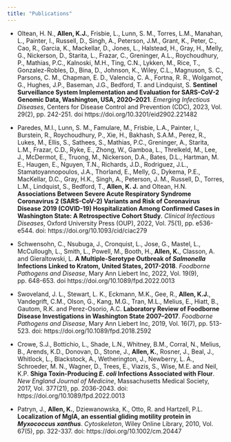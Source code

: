 ```yaml
---
title: "Publications"
---
```

* Oltean, H. N., **Allen, K.J.**, Frisbie, L., Lunn, S. M., Torres, L.M., Manahan, L., Painter, I., Russell, D., Singh, A., Peterson, J.M., Grant, K., Peter, C., Cao, R., Garcia, K., Mackellar, D., Jones, L., Halstead, H., Gray, H., Melly, G., Nickerson, D., Starita, L., Frazar, C., Greninger, A.L., Roychoudhury, P., Mathias, P.C., Kalnoski, M.H., Ting, C.N., Lykken, M., Rice, T., Gonzalez-Robles, D., Bina, D., Johnson, K., Wiley, C.L., Magnuson, S. C., Parsons, C. M., Chapman, E. D., Valencia, C. A., Fortna, R. R., Wolgamot, G., Hughes, J.P., Baseman, J.G., Bedford, T. and Lindquist, S.
**Sentinel Surveillance System Implementation and Evaluation for SARS-CoV-2 Genomic Data, Washington, USA, 2020–2021**.
*Emerging Infectious Diseases*, Centers for Disease Control and Prevention (CDC), 2023, Vol. 29(2), pp. 242-251. doi https://doi.org/10.3201/eid2902.221482

* Paredes, M.I., Lunn, S. M., Famulare, M., Frisbie, L.A., Painter, I., Burstein, R., Roychoudhury, P., Xie, H., Bakhash, S.A.M., Perez, R., Lukes, M., Ellis, S., Sathees, S., Mathias, P.C., Greninger, A., Starita, L.M., Frazar, C.D., Ryke, E., Zhong, W., Gamboa, L., Threlkeld, M., Lee, J., McDermot, E., Truong, M., Nickerson, D.A., Bates, D.L., Hartman, M. E., Haugen, E., Nguyen, T.N., Richards, J.D., Rodriguez, J.L., Stamatoyannopoulos, J.A., Thorland, E., Melly, G., Dykema, P.E., MacKellar, D.C., Gray, H.K., Singh, A., Peterson, J. M., Russell, D., Torres, L.M., Lindquist, S., Bedford, T., **Allen, K. J.** and Oltean, H.N.
**Associations Between Severe Acute Respiratory Syndrome Coronavirus 2 (SARS-CoV-2) Variants and Risk of Coronavirus Disease 2019 (COVID-19) Hospitalization Among Confirmed Cases in Washington State: A Retrospective Cohort Study**.
*Clinical Infectious Diseases*, Oxford University Press (OUP), 2022, Vol. 75(1), pp. e536-e544. doi: https://doi.org/10.1093/cid/ciac279

* Schwensohn, C., Nsubuga, J., Cronquist, L., Jose, G., Mastel, L., McCullough, L., Smith, L., Powell, M., Booth, H., **Allen, K.**, Classon, A. and Gieraltowski, L.
**A Multiple-Serotype Outbreak of *Salmonella* Infections Linked to Kratom, United States, 2017-2018**.
*Foodborne Pathogens and Disease*, Mary Ann Liebert Inc, 2022, Vol. 19(9), pp. 648-653. doi https://doi.org/10.1089/fpd.2022.0013

* Swoveland, J. L., Stewart, L. K., Eckmann, M.K., Gee, R., **Allen, K.J.**, Vandegrift, C.M., Olson, G., Kang, M.G., Tran, M.L., Melius, E., Hiatt, B., Gautom, R.K. and Perez-Osorio, A.C.
**Laboratory Review of Foodborne Disease Investigations in Washington State 2007–2017**.
*Foodborne Pathogens and Disease*, Mary Ann Liebert Inc, 2019, Vol. 16(7), pp. 513-523. doi: https://doi.org/10.1089/fpd.2018.2592

* Crowe, S.J., Bottichio, L., Shade, L.N., Whitney, B.M., Corral, N., Melius, B., Arends, K.D., Donovan, D., Stone, J., **Allen, K.**, Rosner, J., Beal, J., Whitlock, L., Blackstock, A., Wetherington, J., Newberry, L. A., Schroeder, M. N., Wagner, D., Trees, E., Viazis, S., Wise, M.E. and Neil, K.P.
**Shiga Toxin-Producing *E. coli* Infections Associated with Flour**.
*New England Journal of Medicine*, Massachusetts Medical Society, 2017, Vol. 377(21), pp. 2036-2043. doi: https://doi.org/10.1089/fpd.2022.0013

* Patryn, J., **Allen, K.**, Dziewanowska, K., Otto, R. and Hartzell, P.L.
**Localization of MglA, an essential gliding motility protein in *Myxococcus xanthus***.
*Cytoskeleton*, Wiley Online Library, 2010, Vol. 67(5), pp. 322-337. doi: https://doi.org/10.1002/cm.20447
